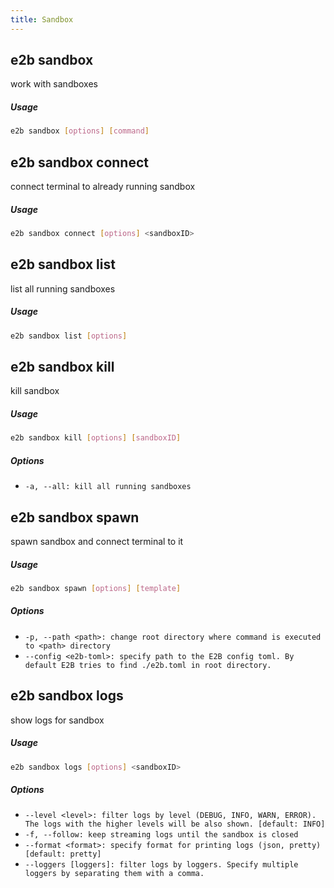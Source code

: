 ```yaml
---
title: Sandbox
---
```


## e2b sandbox


work with sandboxes

##### Usage

```bash
e2b sandbox [options] [command]
```
## e2b sandbox connect


connect terminal to already running sandbox

##### Usage

```bash
e2b sandbox connect [options] <sandboxID>
```


## e2b sandbox list


list all running sandboxes

##### Usage

```bash
e2b sandbox list [options]
```


## e2b sandbox kill


kill sandbox

##### Usage

```bash
e2b sandbox kill [options] [sandboxID]
```

##### Options


 - `-a, --all: kill all running sandboxes `


## e2b sandbox spawn


spawn sandbox and connect terminal to it

##### Usage

```bash
e2b sandbox spawn [options] [template]
```

##### Options


 - `-p, --path <path>: change root directory where command is executed to <path> directory `
 - `--config <e2b-toml>: specify path to the E2B config toml. By default E2B tries to find ./e2b.toml in root directory. `


## e2b sandbox logs


show logs for sandbox

##### Usage

```bash
e2b sandbox logs [options] <sandboxID>
```

##### Options


 - `--level <level>: filter logs by level (DEBUG, INFO, WARN, ERROR). The logs with the higher levels will be also shown. [default: INFO]`
 - `-f, --follow: keep streaming logs until the sandbox is closed `
 - `--format <format>: specify format for printing logs (json, pretty) [default: pretty]`
 - `--loggers [loggers]: filter logs by loggers. Specify multiple loggers by separating them with a comma. `


